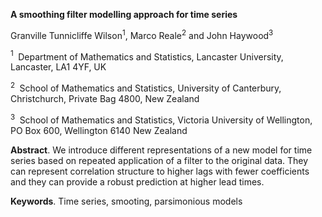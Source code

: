 <span>**A smoothing filter modelling approach for time series**</span>

Granville Tunnicliffe Wilson$^1$, Marco Reale$^2$ and John Haywood$^3$

$^1 \;$ Department of Mathematics and Statistics, Lancaster University,
Lancaster, LA1 4YF, UK

$^2 \;$ School of Mathematics and Statistics, University of Canterbury,
Christchurch, Private Bag 4800, New Zealand

$^3 \;$ School of Mathematics and Statistics, Victoria University of
Wellington, PO Box 600, Wellington 6140 New Zealand

<span>**Abstract**</span>. We introduce different representations of a
new model for time series based on repeated application of a filter to
the original data. They can represent correlation structure to higher
lags with fewer coefficients and they can provide a robust prediction at
higher lead times.

<span>**Keywords**</span>. Time series, smooting, parsimonious models
